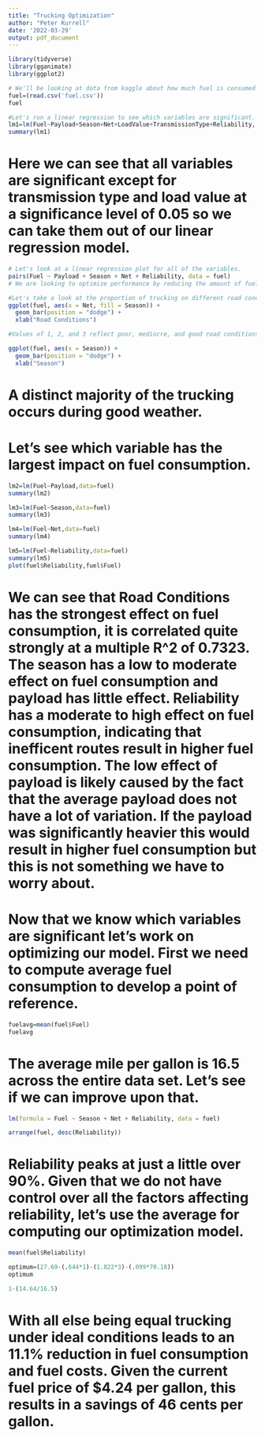 ---
title: "Trucking Optimization"
author: "Peter Kurrell"
date: '2022-03-29'
output: pdf_document
---

```{r}
library(tidyverse)
library(gganimate)
library(ggplot2)
```

```{r}
# We'll be looking at data from kaggle about how much fuel is consumed during shipping operations.
fuel=(read.csv('fuel.csv'))
fuel

```

```{r}
#Let's run a linear regression to see which variables are significant.
lm1=lm(Fuel~Payload+Season+Net+LoadValue+TransmissionType+Reliability, data=fuel)
summary(lm1)
```
# Here we can see that all variables are significant except for transmission type and load value at a significance level of 0.05 so we can take them out of our linear regression model.

```{r}
# Let's look at a linear regression plot for all of the variables.
pairs(Fuel ~ Payload + Season + Net + Reliability, data = fuel)
# We are looking to optimize performance by reducing the amount of fuel that we use. Let's see which variable values lead to the best performance.
```
```{r}
#Let's take a look at the proportion of trucking on different road conditions. It would make sense that trucking on bad conditions would lead to high fuel consumption. 
ggplot(fuel, aes(x = Net, fill = Season)) +
  geom_bar(position = "dodge") +
  xlab("Road Conditions")
```
```{r}
#Values of 1, 2, and 3 reflect poor, mediocre, and good road conditions respectively. WE can see that the bulk of trucking occurs on mediocre or good road conditions. # Now lets take a look at the proportion of trucking during either good or bad weather.
```

```{r}
ggplot(fuel, aes(x = Season)) +
  geom_bar(position = "dodge") +
  xlab("Season")
```
# A distinct majority of the trucking occurs during good weather.
# Let's see which variable has the largest impact on fuel consumption.
```{r}
lm2=lm(Fuel~Payload,data=fuel)
summary(lm2)
```
```{r}
lm3=lm(Fuel~Season,data=fuel)
summary(lm3)
```

```{r}
lm4=lm(Fuel~Net,data=fuel)
summary(lm4)
```
```{r}
lm5=lm(Fuel~Reliability,data=fuel)
summary(lm5)
plot(fuel$Reliability,fuel$Fuel)
```


# We can see that Road Conditions has the strongest effect on fuel consumption, it is correlated quite strongly at a multiple R^2 of 0.7323. The season has a low to moderate effect on fuel consumption and payload has little effect. Reliability has a moderate to high effect on fuel consumption, indicating that inefficent routes result in higher fuel consumption. The low effect of payload is likely caused by the fact that the average payload does not have a lot of variation. If the payload was significantly heavier this would result in higher fuel consumption but this is not something we have to worry about.

# Now that we know which variables are significant let's work on optimizing our model. First we need to compute average fuel consumption to develop a point of reference.

```{r}
fuelavg=mean(fuel$Fuel)
fuelavg
```
# The average mile per gallon is 16.5 across the entire data set. Let's see if we can improve upon that.

```{r}
lm(formula = Fuel ~ Season + Net + Reliability, data = fuel)
```

```{r}
arrange(fuel, desc(Reliability))
```
# Reliability peaks at just a little over 90%. Given that we do not have control over all the factors affecting reliability, let's use the average for computing our optimization model.

```{r}
mean(fuel$Reliability)
```
```{r}
optimum=(27.69-(.644*1)-(1.822*3)-(.099*70.18))
optimum
```
```{r}
1-(14.64/16.5)
```
# With all else being equal trucking under ideal conditions leads to an 11.1% reduction in fuel consumption and fuel costs. Given the current fuel price of $4.24 per gallon, this results in a savings of 46 cents per gallon.







